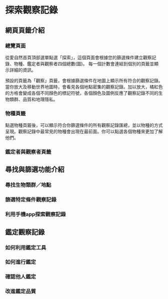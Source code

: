 # 探索觀察記錄
## 網頁頁籤介紹
### 總覽頁面
從愛自然首頁頂部選單點選「探索」，這個頁面會根據您的篩選條件建立觀察記錄、物種、鑑定者與觀察者四個總數(圖)。
每一個計數會連結到個別的頁籤並顯示詳細的資訊。

預設的頁籤為「觀察」頁籤，會根據篩選條件在地圖上顯示所有符合的觀察記錄。當你放大及移動世界地圖時，會看見各個地點密集的觀察記錄。加以放大，橘紅色的方格會變成各個不同顏色的標記符號，各個顏色及圖例反應了觀察記錄不同的生物類群、品質和地理隱私。

### 物種頁籤

點選物種頁籤後，可以顯示符合你篩選條件的所有觀察記錄匯總，並以物種的方式呈現。觀察記錄中最常見的物種會出現在最前面。你可以點選各個物種來更加了解他們。

### 鑑定者與觀察者頁籤

## 尋找與篩選功能介紹
### 尋找生物類群／地點
### 篩選特定條件觀察記錄
### 利用手機app探索觀察記錄
## 鑑定觀察記錄
### 如何利用鑑定工具
### 如何進行鑑定
### 確認他人鑑定
### 改進鑑定品質

